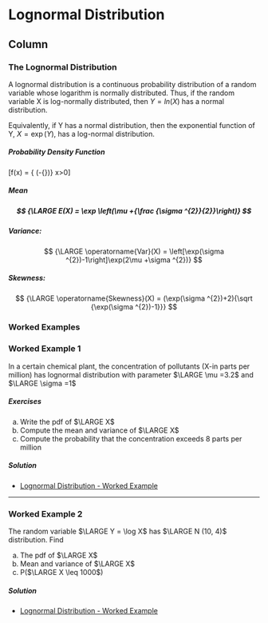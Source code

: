 Lognormal Distribution {data-navmenu="Continuous Distributions"}
=====================================

Column {.tabset}
-------------------------------------------------


### The Lognormal Distribution

A lognormal distribution is a continuous probability distribution of a random variable whose logarithm is normally distributed. Thus, if the random variable X is log-normally distributed, then $Y = ln(X)$ has a normal distribution. 
<p>
Equivalently, if Y has a normal distribution, then the exponential function of Y, $X = \exp(Y)$, has a log-normal distribution. 

<h5> Probability Density Function</h5>
\[\LARGE f(x) = {\displaystyle {\frac {1}{x\sigma {\sqrt {2\pi }}}}\ \exp \left(-{\frac {\left(\ln x-\mu \right)^{2}}{2\sigma ^{2}}}\right)} \mbox{ for } x>0\]

<h5>Mean<h5>
$$ {\LARGE E(X) = \exp \left(\mu +{\frac {\sigma ^{2}}{2}}\right)} $$
<h5>Variance:</h5>	$$ {\LARGE \operatorname{Var}(X) = \left[\exp(\sigma ^{2})-1\right]\exp(2\mu +\sigma ^{2})} $$

<h5>Skewness:</h5>	$$ {\LARGE \operatorname{Skewness}(X) = (\exp(\sigma ^{2})+2){\sqrt {\exp(\sigma ^{2})-1}}} $$


### Worked Examples

<h3>Worked Example 1</h3>

In a certain chemical plant, the concentration of pollutants (X-in parts per million) has
lognormal distribution with parameter $\LARGE \mu =3.2$ and $\LARGE \sigma =1$

<h5>Exercises</h5>

a. Write the pdf of $\LARGE X$
b. Compute the mean and variance of $\LARGE X$
c. Compute the probability that the concentration exceeds 8 parts per million

<h5>Solution</h5>

* <a href="https://youtu.be/OAuLfxP6uuM/">	Lognormal Distribution - Worked Example	</a>	

---------------------------------------------

<h3>Worked Example 2</h3>

The random variable $\LARGE Y = \log X$ has $\LARGE N (10, 4)$ distribution. Find



a. The pdf of $\LARGE X$
b. Mean and variance of $\LARGE X$
c. P($\LARGE X \leq 1000$)

<h5>Solution</h5>

* <a href="https://youtu.be/fCpnksxKPEY/">	Lognormal Distribution - Worked Example	</a>	


